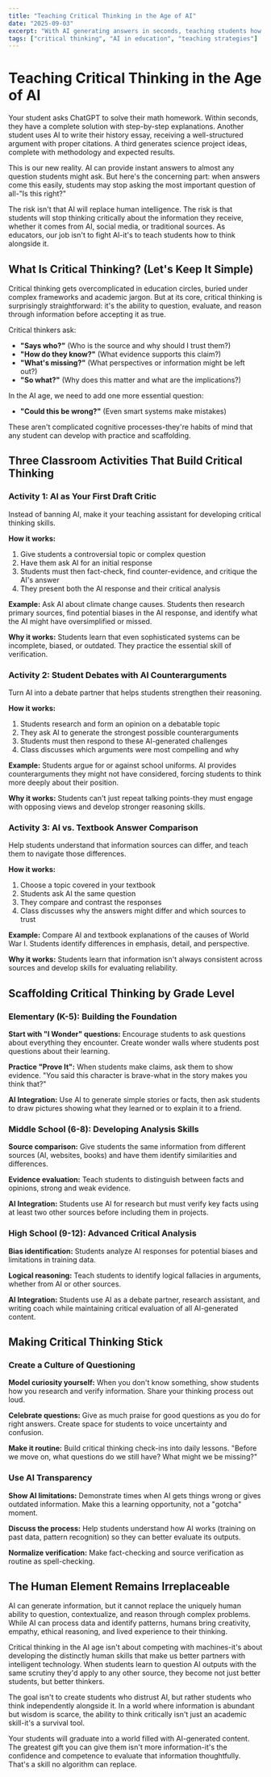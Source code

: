```yaml
---
title: "Teaching Critical Thinking in the Age of AI"
date: "2025-09-03"
excerpt: "With AI generating answers in seconds, teaching students how to think critically has never been more important. Here's how to foster questioning and reasoning in your classroom."
tags: ["critical thinking", "AI in education", "teaching strategies"]
---
```


# Teaching Critical Thinking in the Age of AI

Your student asks ChatGPT to solve their math homework. Within seconds, they have a complete solution with step-by-step explanations. Another student uses AI to write their history essay, receiving a well-structured argument with proper citations. A third generates science project ideas, complete with methodology and expected results.

This is our new reality. AI can provide instant answers to almost any question students might ask. But here's the concerning part: when answers come this easily, students may stop asking the most important question of all-"Is this right?"

The risk isn't that AI will replace human intelligence. The risk is that students will stop thinking critically about the information they receive, whether it comes from AI, social media, or traditional sources. As educators, our job isn't to fight AI-it's to teach students how to think alongside it.

## What Is Critical Thinking? (Let's Keep It Simple)

Critical thinking gets overcomplicated in education circles, buried under complex frameworks and academic jargon. But at its core, critical thinking is surprisingly straightforward: it's the ability to question, evaluate, and reason through information before accepting it as true.

Critical thinkers ask:
- **"Says who?"** (Who is the source and why should I trust them?)
- **"How do they know?"** (What evidence supports this claim?)
- **"What's missing?"** (What perspectives or information might be left out?)
- **"So what?"** (Why does this matter and what are the implications?)

In the AI age, we need to add one more essential question:
- **"Could this be wrong?"** (Even smart systems make mistakes)

These aren't complicated cognitive processes-they're habits of mind that any student can develop with practice and scaffolding.

## Three Classroom Activities That Build Critical Thinking

### Activity 1: AI as Your First Draft Critic

Instead of banning AI, make it your teaching assistant for developing critical thinking skills.

**How it works:**
1. Give students a controversial topic or complex question
2. Have them ask AI for an initial response
3. Students must then fact-check, find counter-evidence, and critique the AI's answer
4. They present both the AI response and their critical analysis

**Example:** Ask AI about climate change causes. Students then research primary sources, find potential biases in the AI response, and identify what the AI might have oversimplified or missed.

**Why it works:** Students learn that even sophisticated systems can be incomplete, biased, or outdated. They practice the essential skill of verification.

### Activity 2: Student Debates with AI Counterarguments

Turn AI into a debate partner that helps students strengthen their reasoning.

**How it works:**
1. Students research and form an opinion on a debatable topic
2. They ask AI to generate the strongest possible counterarguments
3. Students must then respond to these AI-generated challenges
4. Class discusses which arguments were most compelling and why

**Example:** Students argue for or against school uniforms. AI provides counterarguments they might not have considered, forcing students to think more deeply about their position.

**Why it works:** Students can't just repeat talking points-they must engage with opposing views and develop stronger reasoning skills.

### Activity 3: AI vs. Textbook Answer Comparison

Help students understand that information sources can differ, and teach them to navigate those differences.

**How it works:**
1. Choose a topic covered in your textbook
2. Students ask AI the same question
3. They compare and contrast the responses
4. Class discusses why the answers might differ and which sources to trust

**Example:** Compare AI and textbook explanations of the causes of World War I. Students identify differences in emphasis, detail, and perspective.

**Why it works:** Students learn that information isn't always consistent across sources and develop skills for evaluating reliability.

## Scaffolding Critical Thinking by Grade Level

### Elementary (K-5): Building the Foundation

**Start with "I Wonder" questions:** Encourage students to ask questions about everything they encounter. Create wonder walls where students post questions about their learning.

**Practice "Prove It":** When students make claims, ask them to show evidence. "You said this character is brave-what in the story makes you think that?"

**AI Integration:** Use AI to generate simple stories or facts, then ask students to draw pictures showing what they learned or to explain it to a friend.

### Middle School (6-8): Developing Analysis Skills

**Source comparison:** Give students the same information from different sources (AI, websites, books) and have them identify similarities and differences.

**Evidence evaluation:** Teach students to distinguish between facts and opinions, strong and weak evidence.

**AI Integration:** Students use AI for research but must verify key facts using at least two other sources before including them in projects.

### High School (9-12): Advanced Critical Analysis

**Bias identification:** Students analyze AI responses for potential biases and limitations in training data.

**Logical reasoning:** Teach students to identify logical fallacies in arguments, whether from AI or other sources.

**AI Integration:** Students use AI as a debate partner, research assistant, and writing coach while maintaining critical evaluation of all AI-generated content.

## Making Critical Thinking Stick

### Create a Culture of Questioning

**Model curiosity yourself:** When you don't know something, show students how you research and verify information. Share your thinking process out loud.

**Celebrate questions:** Give as much praise for good questions as you do for right answers. Create space for students to voice uncertainty and confusion.

**Make it routine:** Build critical thinking check-ins into daily lessons. "Before we move on, what questions do we still have? What might we be missing?"

### Use AI Transparency

**Show AI limitations:** Demonstrate times when AI gets things wrong or gives outdated information. Make this a learning opportunity, not a "gotcha" moment.

**Discuss the process:** Help students understand how AI works (training on past data, pattern recognition) so they can better evaluate its outputs.

**Normalize verification:** Make fact-checking and source verification as routine as spell-checking.

## The Human Element Remains Irreplaceable

AI can generate information, but it cannot replace the uniquely human ability to question, contextualize, and reason through complex problems. While AI can process data and identify patterns, humans bring creativity, empathy, ethical reasoning, and lived experience to their thinking.

Critical thinking in the AI age isn't about competing with machines-it's about developing the distinctly human skills that make us better partners with intelligent technology. When students learn to question AI outputs with the same scrutiny they'd apply to any other source, they become not just better students, but better thinkers.

The goal isn't to create students who distrust AI, but rather students who think independently alongside it. In a world where information is abundant but wisdom is scarce, the ability to think critically isn't just an academic skill-it's a survival tool.

Your students will graduate into a world filled with AI-generated content. The greatest gift you can give them isn't more information-it's the confidence and competence to evaluate that information thoughtfully. That's a skill no algorithm can replace.
